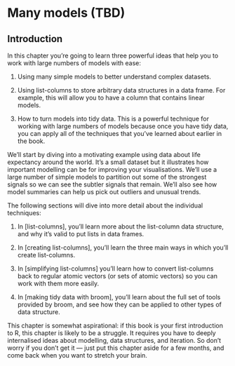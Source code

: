 # Many models (TBD)

## Introduction

In this chapter you're going to learn three powerful ideas that help you to work with large numbers of models with ease:

1.  Using many simple models to better understand complex datasets.

1.  Using list-columns to store arbitrary data structures in a data frame.
    For example, this will allow you to have a column that contains linear 
    models.
   
1.  How to turn models into tidy 
    data. This is a powerful technique for working with large numbers of models
    because once you have tidy data, you can apply all of the techniques that 
    you've learned about earlier in the book.

We'll start by diving into a motivating example using data about life expectancy around the world. It's a small dataset but it illustrates how important modelling can be for improving your visualisations. We'll use a large number of simple models to partition out some of the strongest signals so we can see the subtler signals that remain. We'll also see how model summaries can help us pick out outliers and unusual trends.

The following sections will dive into more detail about the individual techniques:

1. In [list-columns], you'll learn more about the list-column data structure,
   and why it's valid to put lists in data frames.
   
1. In [creating list-columns], you'll learn the three main ways in which you'll
   create list-columns.
   
1. In [simplifying list-columns] you'll learn how to convert list-columns back
   to regular atomic vectors (or sets of atomic vectors) so you can work
   with them more easily.
   
1. In [making tidy data with broom], you'll learn about the full set of tools
   provided by broom, and see how they can be applied to other types of 
   data structure.

This chapter is somewhat aspirational: if this book is your first introduction to R, this chapter is likely to be a struggle. It requires you have to deeply internalised ideas about modelling, data structures, and iteration. So don't worry if you don't get it --- just put this chapter aside for a few months, and come back when you want to stretch your brain. 

<!-- ### Prerequisites -->

<!-- Working with many models requires many of the packages of the tidyverse (for data exploration, wrangling, and programming) and modelr to facilitate modelling. -->

<!-- ```{r setup, message = FALSE} -->
<!-- library(modelr) -->
<!-- library(tidyverse) -->
<!-- ``` -->

<!-- ## gapminder -->

<!-- To motivate the power of many simple models, we're going to look into the "gapminder" data. This data was popularised by Hans Rosling, a Swedish doctor and statistician. If you've never heard of him, stop reading this chapter right now and go watch one of his videos! He is a fantastic data presenter and illustrates how you can use data to present a compelling story. A good place to start is this short video filmed in conjunction with the BBC: <https://www.youtube.com/watch?v=jbkSRLYSojo>. -->

<!-- The gapminder data summarises the progression of countries over time, looking at statistics like life expectancy and GDP. The data is easy to access in R, thanks to Jenny Bryan who created the gapminder package: -->

<!-- ```{r} -->
<!-- library(gapminder) -->
<!-- gapminder -->
<!-- ``` -->

<!-- In this case study, we're going to focus on just three variables to answer the question "How does life expectancy (`lifeExp`) change over time (`year`) for each country (`country`)?". A good place to start is with a plot: -->

<!-- ```{r} -->
<!-- gapminder %>%  -->
<!--   ggplot(aes(year, lifeExp, group = country)) + -->
<!--     geom_line(alpha = 1/3) -->
<!-- ``` -->

<!-- This is a small dataset: it only has ~1,700 observations and 3 variables. But it's still hard to see what's going on! Overall, it looks like life expectancy has been steadily improving. However, if you look closely, you might notice some countries that don't follow this pattern. How can we make those countries easier to see? -->

<!-- One way is to use the same approach as in the last chapter: there's a strong signal (overall linear growth) that makes it hard to see subtler trends. We'll tease these factors apart by fitting a model with a linear trend. The model captures steady growth over time, and the residuals will show what's left. -->

<!-- You already know how to do that if we had a single country: -->

<!-- ```{r, out.width = "33%", fig.asp = 1, fig.width = 3, fig.align='default'} -->
<!-- nz <- filter(gapminder, country == "New Zealand") -->
<!-- nz %>%  -->
<!--   ggplot(aes(year, lifeExp)) +  -->
<!--   geom_line() +  -->
<!--   ggtitle("Full data = ") -->

<!-- nz_mod <- lm(lifeExp ~ year, data = nz) -->
<!-- nz %>%  -->
<!--   add_predictions(nz_mod) %>% -->
<!--   ggplot(aes(year, pred)) +  -->
<!--   geom_line() +  -->
<!--   ggtitle("Linear trend + ") -->

<!-- nz %>%  -->
<!--   add_residuals(nz_mod) %>%  -->
<!--   ggplot(aes(year, resid)) +  -->
<!--   geom_hline(yintercept = 0, colour = "white", size = 3) +  -->
<!--   geom_line() +  -->
<!--   ggtitle("Remaining pattern") -->
<!-- ``` -->

<!-- How can we easily fit that model to every country? -->

<!-- ### Nested data -->

<!-- You could imagine copy and pasting that code multiple times; but you've already learned a better way! Extract out the common code with a function and repeat using a map function from purrr. This problem is structured a little differently to what you've seen before. Instead of repeating an action for each variable, we want to repeat an action for each country, a subset of rows. To do that, we need a new data structure: the __nested data frame__. To create a nested data frame we start with a grouped data frame, and "nest" it: -->

<!-- ```{r} -->
<!-- by_country <- gapminder %>%  -->
<!--   group_by(country, continent) %>%  -->
<!--   nest() -->

<!-- by_country -->
<!-- ``` -->

<!-- (I'm cheating a little by grouping on both `continent` and `country`. Given `country`, `continent` is fixed, so this doesn't add any more groups, but it's an easy way to carry an extra variable along for the ride.) -->

<!-- This creates a data frame that has one row per group (per country), and a rather unusual column: `data`. `data` is a list of data frames (or tibbles, to be precise).  This seems like a crazy idea: we have a data frame with a column that is a list of other data frames! I'll explain shortly why I think this is a good idea. -->

<!-- The `data` column is a little tricky to look at because it's a moderately complicated list, and we're still working on good tools to explore these objects. Unfortunately using `str()` is not recommended as it will often produce very long output. But if you pluck out a single element from the `data` column you'll see that it contains all the data for that country (in this case, Afghanistan). -->

<!-- ```{r} -->
<!-- by_country$data[[1]] -->
<!-- ``` -->

<!-- Note the difference between a standard grouped data frame and a nested data frame: in a grouped data frame, each row is an observation; in a nested data frame, each row is a group. Another way to think about a nested dataset is we now have a meta-observation: a row that represents the complete time course for a country, rather than a single point in time. -->

<!-- ### List-columns -->

<!-- Now that we have our nested data frame, we're in a good position to fit some models. We have a model-fitting function: -->

<!-- ```{r} -->
<!-- country_model <- function(df) { -->
<!--   lm(lifeExp ~ year, data = df) -->
<!-- } -->
<!-- ``` -->

<!-- And we want to apply it to every data frame. The data frames are in a list, so we can use `purrr::map()` to apply `country_model` to each element: -->

<!-- ```{r} -->
<!-- models <- map(by_country$data, country_model) -->
<!-- ``` -->

<!-- However, rather than leaving the list of models as a free-floating object, I think it's better to store it as a column in the `by_country` data frame. Storing related objects in columns is a key part of the value of data frames, and why I think list-columns are such a good idea. In the course of working with these countries, we are going to have lots of lists where we have one element per country. So why not store them all together in one data frame? -->

<!-- In other words, instead of creating a new object in the global environment, we're going to create a new variable in the `by_country` data frame. That's a job for `dplyr::mutate()`: -->

<!-- ```{r} -->
<!-- by_country <- by_country %>%  -->
<!--   mutate(model = map(data, country_model)) -->
<!-- by_country -->
<!-- ``` -->

<!-- This has a big advantage: because all the related objects are stored together, you don't need to manually keep them in sync when you filter or arrange. The semantics of the data frame takes care of that for you: -->

<!-- ```{r} -->
<!-- by_country %>%  -->
<!--   filter(continent == "Europe") -->
<!-- by_country %>%  -->
<!--   arrange(continent, country) -->
<!-- ``` -->

<!-- If your list of data frames and list of models were separate objects, you have to remember that whenever you re-order or subset one vector, you need to re-order or subset all the others in order to keep them in sync. If you forget, your code will continue to work, but it will give the wrong answer! -->

<!-- ### Unnesting -->

<!-- Previously we computed the residuals of a single model with a single dataset. Now we have 142 data frames and 142 models. To compute the residuals, we need to call `add_residuals()` with each model-data pair: -->

<!-- ```{r} -->
<!-- by_country <- by_country %>%  -->
<!--   mutate( -->
<!--     resids = map2(data, model, add_residuals) -->
<!--   ) -->
<!-- by_country -->
<!-- ``` -->

<!-- But how you can plot a list of data frames? Instead of struggling to answer that question, let's turn the list of data frames back into a regular data frame. Previously we used `nest()` to turn a regular data frame into an nested data frame, and now we do the opposite with `unnest()`: -->

<!-- ```{r} -->
<!-- resids <- unnest(by_country, resids) -->
<!-- resids -->
<!-- ``` -->

<!-- Note that each regular column is repeated one for each row in the nested column. -->

<!-- Now we have regular data frame, we can plot the residuals: -->

<!-- ```{r} -->
<!-- resids %>%  -->
<!--   ggplot(aes(year, resid)) + -->
<!--     geom_line(aes(group = country), alpha = 1 / 3) +  -->
<!--     geom_smooth(se = FALSE) -->

<!-- ``` -->

<!-- Facetting by continent is particularly revealing: -->

<!-- ```{r} -->
<!-- resids %>%  -->
<!--   ggplot(aes(year, resid, group = country)) + -->
<!--     geom_line(alpha = 1 / 3) +  -->
<!--     facet_wrap(~continent) -->
<!-- ``` -->

<!-- It looks like we've missed some mild patterns. There's also something interesting going on in Africa: we see some very large residuals which suggests our model isn't fitting so well there. We'll explore that more in the next section, attacking it from a slightly different angle. -->

<!-- ### Model quality -->

<!-- Instead of looking at the residuals from the model, we could look at some general measurements of model quality. You learned how to compute some specific measures in the previous chapter. Here we'll show a different approach using the broom package. The broom package provides a general set of functions to turn models into tidy data. Here we'll use `broom::glance()` to extract some model quality metrics. If we apply it to a model, we get a data frame with a single row: -->

<!-- ```{r} -->
<!-- broom::glance(nz_mod) -->
<!-- ``` -->

<!-- We can use `mutate()` and `unnest()` to create a data frame with a row for each country: -->

<!-- ```{r} -->
<!-- by_country %>%  -->
<!--   mutate(glance = map(model, broom::glance)) %>%  -->
<!--   unnest(glance) -->
<!-- ``` -->

<!-- This isn't quite the output we want, because it still includes all the list columns. This is default behaviour when `unnest()` works on single row data frames. To suppress these columns we use `.drop = TRUE`: -->

<!-- ```{r} -->
<!-- glance <- by_country %>%  -->
<!--   mutate(glance = map(model, broom::glance)) %>%  -->
<!--   unnest(glance, .drop = TRUE) -->
<!-- glance -->
<!-- ``` -->

<!-- (Pay attention to the variables that aren't printed: there's a lot of useful stuff there.) -->

<!-- With this data frame in hand, we can start to look for models that don't fit well: -->

<!-- ```{r} -->
<!-- glance %>%  -->
<!--   arrange(r.squared) -->
<!-- ``` -->

<!-- The worst models all appear to be in Africa. Let's double check that with a plot. Here we have a relatively small number of observations and a discrete variable, so `geom_jitter()` is effective: -->

<!-- ```{r} -->
<!-- glance %>%  -->
<!--   ggplot(aes(continent, r.squared)) +  -->
<!--     geom_jitter(width = 0.5) -->
<!-- ``` -->

<!-- We could pull out the countries with particularly bad $R^2$ and plot the data: -->

<!-- ```{r} -->
<!-- bad_fit <- filter(glance, r.squared < 0.25) -->

<!-- gapminder %>%  -->
<!--   semi_join(bad_fit, by = "country") %>%  -->
<!--   ggplot(aes(year, lifeExp, colour = country)) + -->
<!--     geom_line() -->
<!-- ``` -->

<!-- We see two main effects here: the tragedies of the HIV/AIDS epidemic and the Rwandan genocide. -->

<!-- ### Exercises -->

<!-- 1.  A linear trend seems to be slightly too simple for the overall trend. -->
<!--     Can you do better with a quadratic polynomial? How can you interpret -->
<!--     the coefficients of the quadratic? (Hint you might want to transform -->
<!--     `year` so that it has mean zero.) -->

<!-- 1.  Explore other methods for visualising the distribution of $R^2$ per -->
<!--     continent. You might want to try the ggbeeswarm package, which provides  -->
<!--     similar methods for avoiding overlaps as jitter, but uses deterministic -->
<!--     methods. -->

<!-- 1.  To create the last plot (showing the data for the countries with the -->
<!--     worst model fits), we needed two steps: we created a data frame with -->
<!--     one row per country and then semi-joined it to the original dataset. -->
<!--     It's possible to avoid this join if we use `unnest()` instead of  -->
<!--     `unnest(.drop = TRUE)`. How? -->

<!-- ## List-columns -->

<!-- Now that you've seen a basic workflow for managing many models, let's dive back into some of the details. In this section, we'll explore the list-column data structure in a little more detail. It's only recently that I've really appreciated the idea of the list-column. List-columns are implicit in the definition of the data frame: a data frame is a named list of equal length vectors. A list is a vector, so it's always been legitimate to use a list as a column of a data frame. However, base R doesn't make it easy to create list-columns, and `data.frame()` treats a list as a list of columns:. -->

<!-- ```{r} -->
<!-- data.frame(x = list(1:3, 3:5)) -->
<!-- ``` -->

<!-- You can prevent `data.frame()` from doing this with `I()`, but the result doesn't print particularly well: -->

<!-- ```{r} -->
<!-- data.frame( -->
<!--   x = I(list(1:3, 3:5)),  -->
<!--   y = c("1, 2", "3, 4, 5") -->
<!-- ) -->
<!-- ``` -->

<!-- Tibble alleviates this problem by being lazier (`tibble()` doesn't modify its inputs) and by providing a better print method: -->

<!-- ```{r} -->
<!-- tibble( -->
<!--   x = list(1:3, 3:5),  -->
<!--   y = c("1, 2", "3, 4, 5") -->
<!-- ) -->
<!-- ``` -->

<!-- It's even easier with `tribble()` as it can automatically work out that you need a list: -->

<!-- ```{r} -->
<!-- tribble( -->
<!--    ~x, ~y, -->
<!--   1:3, "1, 2", -->
<!--   3:5, "3, 4, 5" -->
<!-- ) -->
<!-- ``` -->

<!-- List-columns are often most useful as intermediate data structure. They're hard to work with directly, because most R functions work with atomic vectors or data frames, but the advantage of keeping related items together in a data frame is worth a little hassle. -->

<!-- Generally there are three parts of an effective list-column pipeline: -->

<!-- 1.  You create the list-column using one of `nest()`, `summarise()` + `list()`, -->
<!--     or `mutate()` + a map function, as described in [Creating list-columns]. -->

<!-- 1.  You create other intermediate list-columns by transforming existing -->
<!--     list columns with `map()`, `map2()` or `pmap()`. For example,  -->
<!--     in the case study above, we created a list-column of models by transforming -->
<!--     a list-column of data frames. -->

<!-- 1.  You simplify the list-column back down to a data frame or atomic vector, -->
<!--     as described in [Simplifying list-columns]. -->

<!-- ## Creating list-columns -->

<!-- Typically, you won't create list-columns with `tibble()`. Instead, you'll create them from regular columns, using one of three methods:  -->

<!-- 1.  With `tidyr::nest()` to convert a grouped data frame into a nested data  -->
<!--     frame where you have list-column of data frames. -->

<!-- 1.  With `mutate()` and vectorised functions that return a list. -->

<!-- 1.  With `summarise()` and summary functions that return multiple results.  -->

<!-- Alternatively, you might create them from a named list, using `tibble::enframe()`. -->

<!-- Generally, when creating list-columns, you should make sure they're homogeneous: each element should contain the same type of thing. There are no checks to make sure this is true, but if you use purrr and remember what you've learned about type-stable functions, you should find it happens naturally. -->

<!-- ### With nesting -->

<!-- `nest()` creates a nested data frame, which is a data frame with a list-column of data frames. In a nested data frame each row is a meta-observation: the other columns give variables that define the observation (like country and continent above), and the list-column of data frames gives the individual observations that make up the meta-observation. -->

<!-- There are two ways to use `nest()`. So far you've seen how to use it with a grouped data frame. When applied to a grouped data frame, `nest()` keeps the grouping columns as is, and bundles everything else into the list-column: -->

<!-- ```{r} -->
<!-- gapminder %>%  -->
<!--   group_by(country, continent) %>%  -->
<!--   nest() -->
<!-- ``` -->

<!-- You can also use it on an ungrouped data frame, specifying which columns you want to nest: -->

<!-- ```{r} -->
<!-- gapminder %>%  -->
<!--   nest(year:gdpPercap) -->
<!-- ``` -->

<!-- ### From vectorised functions -->

<!-- Some useful functions take an atomic vector and return a list. For example, in [strings] you learned about `stringr::str_split()` which takes a character vector and returns a list of character vectors. If you use that inside mutate, you'll get a list-column: -->

<!-- ```{r} -->
<!-- df <- tribble( -->
<!--   ~x1, -->
<!--   "a,b,c",  -->
<!--   "d,e,f,g" -->
<!-- )  -->

<!-- df %>%  -->
<!--   mutate(x2 = stringr::str_split(x1, ",")) -->
<!-- ``` -->

<!-- `unnest()` knows how to handle these lists of vectors: -->

<!-- ```{r} -->
<!-- df %>%  -->
<!--   mutate(x2 = stringr::str_split(x1, ",")) %>%  -->
<!--   unnest() -->
<!-- ``` -->

<!-- (If you find yourself using this pattern a lot, make sure to check out `tidyr::separate_rows()` which is a wrapper around this common pattern). -->

<!-- Another example of this pattern is using the `map()`, `map2()`, `pmap()` from purrr. For example, we could take the final example from [Invoking different functions] and rewrite it to use `mutate()`: -->

<!-- ```{r} -->
<!-- sim <- tribble( -->
<!--   ~f,      ~params, -->
<!--   "runif", list(min = -1, max = 1), -->
<!--   "rnorm", list(sd = 5), -->
<!--   "rpois", list(lambda = 10) -->
<!-- ) -->

<!-- sim %>% -->
<!--   mutate(sims = invoke_map(f, params, n = 10)) -->
<!-- ``` -->

<!-- Note that technically `sim` isn't homogeneous because it contains both double and integer vectors. However, this is unlikely to cause many problems since integers and doubles are both numeric vectors. -->

<!-- ### From multivalued summaries -->

<!-- One restriction of `summarise()` is that it only works with summary functions that return a single value. That means that you can't use it with functions like `quantile()` that return a vector of arbitrary length: -->

<!-- ```{r, error = TRUE} -->
<!-- mtcars %>%  -->
<!--   group_by(cyl) %>%  -->
<!--   summarise(q = quantile(mpg)) -->
<!-- ``` -->

<!-- You can however, wrap the result in a list! This obeys the contract of `summarise()`, because each summary is now a list (a vector) of length 1. -->

<!-- ```{r} -->
<!-- mtcars %>%  -->
<!--   group_by(cyl) %>%  -->
<!--   summarise(q = list(quantile(mpg))) -->
<!-- ``` -->

<!-- To make useful results with unnest, you'll also need to capture the probabilities: -->

<!-- ```{r} -->
<!-- probs <- c(0.01, 0.25, 0.5, 0.75, 0.99) -->
<!-- mtcars %>%  -->
<!--   group_by(cyl) %>%  -->
<!--   summarise(p = list(probs), q = list(quantile(mpg, probs))) %>%  -->
<!--   unnest() -->
<!-- ``` -->

<!-- ### From a named list -->

<!-- Data frames with list-columns provide a solution to a common problem: what do you do if you want to iterate over both the contents of a list and its elements? Instead of trying to jam everything into one object, it's often easier to make a data frame: one column can contain the elements, and one column can contain the list.  An easy way to create such a data frame from a list is `tibble::enframe()`.   -->

<!-- ```{r} -->
<!-- x <- list( -->
<!--   a = 1:5, -->
<!--   b = 3:4,  -->
<!--   c = 5:6 -->
<!-- )  -->

<!-- df <- enframe(x) -->
<!-- df -->
<!-- ``` -->

<!-- The advantage of this structure is that it generalises in a straightforward way - names are useful if you have character vector of metadata, but don't help if you have other types of data, or multiple vectors. -->

<!-- Now if you want to iterate over names and values in parallel, you can use `map2()`: -->

<!-- ```{r} -->
<!-- df %>%  -->
<!--   mutate( -->
<!--     smry = map2_chr(name, value, ~ stringr::str_c(.x, ": ", .y[1])) -->
<!--   ) -->
<!-- ``` -->

<!-- ### Exercises -->

<!-- 1.  List all the functions that you can think of that take a atomic vector and  -->
<!--     return a list. -->

<!-- 1.  Brainstorm useful summary functions that, like `quantile()`, return -->
<!--     multiple values. -->

<!-- 1.  What's missing in the following data frame? How does `quantile()` return -->
<!--     that missing piece? Why isn't that helpful here? -->

<!--     ```{r} -->
<!--     mtcars %>%  -->
<!--       group_by(cyl) %>%  -->
<!--       summarise(q = list(quantile(mpg))) %>%  -->
<!--       unnest() -->
<!--     ``` -->

<!-- 1.  What does this code do? Why might might it be useful? -->

<!--     ```{r, eval = FALSE} -->
<!--     mtcars %>%  -->
<!--       group_by(cyl) %>%  -->
<!--       summarise_each(funs(list)) -->
<!--     ``` -->

<!-- ## Simplifying list-columns -->

<!-- To apply the techniques of data manipulation and visualisation you've learned in this book, you'll need to simplify the list-column back to a regular column (an atomic vector), or set of columns. The technique you'll use to collapse back down to a simpler structure depends on whether you want a single value per element, or multiple values: -->

<!-- 1.  If you want a single value, use `mutate()` with `map_lgl()`,  -->
<!--     `map_int()`, `map_dbl()`, and `map_chr()` to create an atomic vector. -->

<!-- 1.  If you want many values, use `unnest()` to convert list-columns back -->
<!--     to regular columns, repeating the rows as many times as necessary. -->

<!-- These are described in more detail below. -->

<!-- ### List to vector -->

<!-- If you can reduce your list column to an atomic vector then it will be a regular column. For example, you can always summarise an object with its type and length, so this code will work regardless of what sort of list-column you have: -->

<!-- ```{r} -->
<!-- df <- tribble( -->
<!--   ~x, -->
<!--   letters[1:5], -->
<!--   1:3, -->
<!--   runif(5) -->
<!-- ) -->

<!-- df %>% mutate( -->
<!--   type = map_chr(x, typeof), -->
<!--   length = map_int(x, length) -->
<!-- ) -->
<!-- ``` -->

<!-- This is the same basic information that you get from the default tbl print method, but now you can use it for filtering. This is a useful technique if you have a heterogeneous list, and want to filter out the parts aren't working for you. -->

<!-- Don't forget about the `map_*()` shortcuts - you can use `map_chr(x, "apple")` to extract the string stored in `apple` for each element of `x`. This is useful for pulling apart nested lists into regular columns. Use the `.null` argument to provide a value to use if the element is missing (instead of returning `NULL`): -->

<!-- ```{r} -->
<!-- df <- tribble( -->
<!--   ~x, -->
<!--   list(a = 1, b = 2), -->
<!--   list(a = 2, c = 4) -->
<!-- ) -->
<!-- df %>% mutate( -->
<!--   a = map_dbl(x, "a"), -->
<!--   b = map_dbl(x, "b", .null = NA_real_) -->
<!-- ) -->
<!-- ``` -->

<!-- ### Unnesting -->

<!-- `unnest()` works by repeating the regular columns once for each element of the list-column. For example, in the following very simple example we repeat the first row 4 times (because there the first element of `y` has length four), and the second row once: -->

<!-- ```{r} -->
<!-- tibble(x = 1:2, y = list(1:4, 1)) %>% unnest(y) -->
<!-- ``` -->

<!-- This means that you can't simultaneously unnest two columns that contain different number of elements: -->

<!-- ```{r, error = TRUE} -->
<!-- # Ok, because y and z have the same number of elements in -->
<!-- # every row -->
<!-- df1 <- tribble( -->
<!--   ~x, ~y,           ~z, -->
<!--    1, c("a", "b"), 1:2, -->
<!--    2, "c",           3 -->
<!-- ) -->
<!-- df1 -->
<!-- df1 %>% unnest(y, z) -->

<!-- # Doesn't work because y and z have different number of elements -->
<!-- df2 <- tribble( -->
<!--   ~x, ~y,           ~z, -->
<!--    1, "a",         1:2,   -->
<!--    2, c("b", "c"),   3 -->
<!-- ) -->
<!-- df2 -->
<!-- df2 %>% unnest(y, z) -->
<!-- ``` -->

<!-- The same principle applies when unnesting list-columns of data frames. You can unnest multiple list-cols as long as all the data frames in each row have the same number of rows. -->

<!-- ### Exercises -->

<!-- 1.  Why might the `lengths()` function be useful for creating atomic -->
<!--     vector columns from list-columns? -->

<!-- 1.  List the most common types of vector found in a data frame. What makes -->
<!--     lists different? -->

<!-- ## Making tidy data with broom -->

<!-- The broom package provides three general tools for turning models into tidy data frames: -->

<!-- 1.  `broom::glance(model)` returns a row for each model. Each column gives a  -->
<!--     model summary: either a measure of model quality, or complexity, or a  -->
<!--     combination of the two. -->

<!-- 1.  `broom::tidy(model)` returns a row for each coefficient in the model. Each  -->
<!--     column gives information about the estimate or its variability. -->

<!-- 1.  `broom::augment(model, data)` returns a row for each row in `data`, adding -->
<!--     extra values like residuals, and influence statistics. -->

